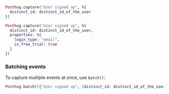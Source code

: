 
<Intro />

```elixir
Posthog.capture("User signed up", %{
  distinct_id: distinct_id_of_the_user
})
```

<NamingTip />

<SettingProperties />

```elixir
Posthog.capture("User signed up", %{
  distinct_id: distinct_id_of_the_user,
  properties: %{
    login_type: "email",
    is_free_trial: true
  }
})
```

### Batching events

To capture multiple events at once, use `batch()`:

```elixir
Posthog.batch([{"User signed up", [distinct_id: distinct_id_of_the_user], nil}])
```